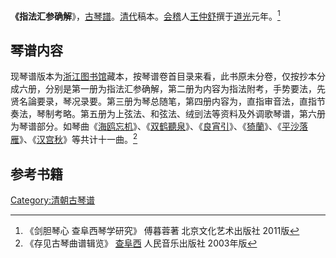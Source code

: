 '''《指法汇参确解'''》，[[古琴譜|古琴譜]]。[[清代|清代]]稿本。[[会稽|会稽]]人[[王仲舒|王仲舒]]撰于[[道光|道光]]元年。<ref>《剑胆琴心 查阜西琴学研究》 傅暮蓉著 北京文化艺术出版社 2011版</ref>

==琴谱内容==

现琴谱版本为[[浙江图书馆|浙江图书馆]]藏本，按琴谱卷首目录来看，此书原未分卷，仅按抄本分成六册，分别是第一册为指法汇参确解，第二册为内容为指法附考，手势要法，先贤名論要录，琴况录要。第三册为琴总随笔，第四册内容为，直指审音法，直指节奏法，琴制考略。第五册为上弦法、和弦法、绒剅法等资料及外调歌琴谱，第六册为琴谱部分。如琴曲《[[海鸥忘机|海鸥忘机]]》、《[[双鹤聽泉|双鹤聽泉]]》、《[[良宵引|良宵引]]》、《[[猗蘭|猗蘭]]》、《[[平沙落雁|平沙落雁]]》、《[[汉宫秋|汉宫秋]]》等共计十一曲。<ref>《存见古琴曲谱辑览》 [[查阜西|查阜西]] 人民音乐出版社 2003年版</ref>

==参考书籍==
{{reflist}}
[[Category:清朝古琴谱|Category:清朝古琴谱]]